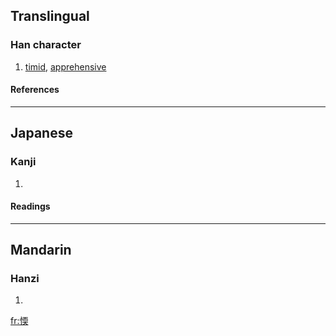 ==Translingual==
===Han character===
{{Han char|rn=61|rad=心|as=09|sn=12|four=|canj=心一月大 (PMBK)}}
# [[timid]], [[apprehensive]]
====References====
{{Han ref|kx=0395.200|dkj=10951|dj=0733.040|hdz=42327.040|uh=611E|ud=24862}}
----
==Japanese==
===Kanji===
{{ja-kanji|grade=|rs=心09}}
# {{defn|Japanese}} 
====Readings====
{{ja-readings|on=[[ぜん]] (zen), [[ねん]] (nen), [[た]] (ta), [[な]] (na)|kun=[[よわい]] (yowai), [[おそれる]] (osoreru)}}
----
==Mandarin==
===Hanzi===
{{cmn-hanzi|pin=[[nuò]] ([[nuo4]])|wg=no<sup>4</sup>}}
# {{defn|Mandarin}}

[[fr:愞]]